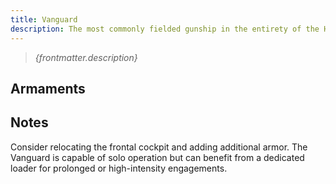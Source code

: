 ```yaml
---
title: Vanguard
description: The most commonly fielded gunship in the entirety of the Homeguard Navy. The Vanguard is an all-original Taypani design and a line fighter's all-time favorite, even though she commonly suffers from longevity issues.
---
```


> *{frontmatter.description}*

## Armaments

<ShipWeaponList ship={frontmatter.title} />

## Notes

Consider relocating the frontal cockpit and adding additional armor. The Vanguard is capable of solo operation but can benefit from a dedicated loader for prolonged or high-intensity engagements.